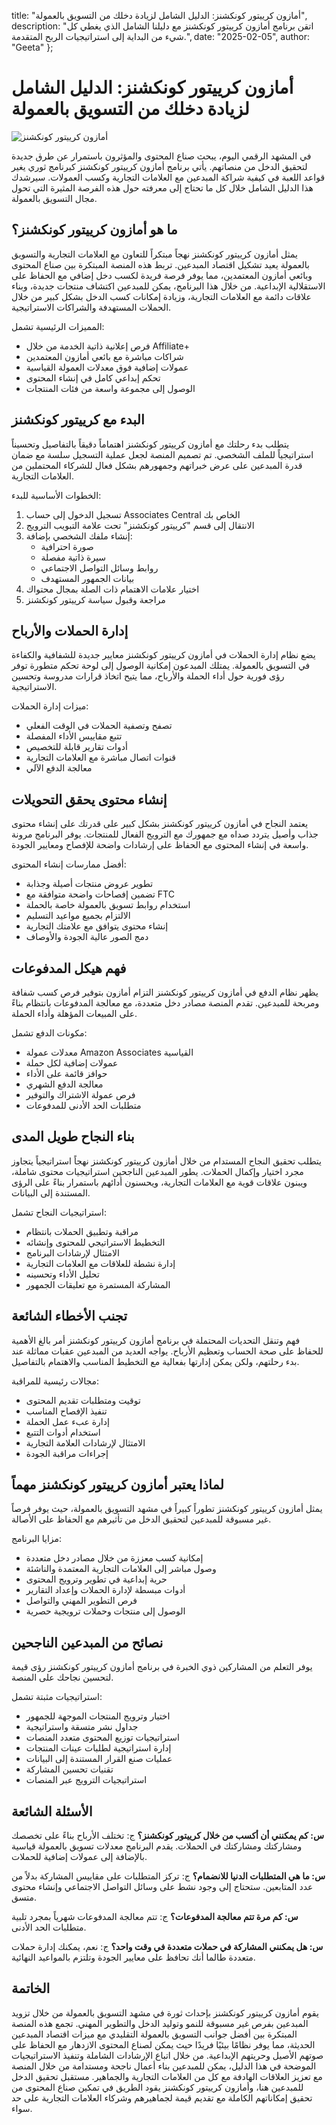   title: "أمازون كرييتور كونكشنز: الدليل الشامل لزيادة دخلك من التسويق بالعمولة",
  description: "اتقن برنامج أمازون كرييتور كونكشنز مع دليلنا الشامل الذي يغطي كل شيء من البداية إلى استراتيجيات الربح المتقدمة.",
  date: "2025-02-05",
  author: "Geeta"
};

# أمازون كرييتور كونكشنز: الدليل الشامل لزيادة دخلك من التسويق بالعمولة

![أمازون كرييتور كونكشنز](/images/blog/amazon-creator-connection.jpeg)

في المشهد الرقمي اليوم، يبحث صناع المحتوى والمؤثرون باستمرار عن طرق جديدة لتحقيق الدخل من منصاتهم. يأتي برنامج أمازون كرييتور كونكشنز كبرنامج ثوري يغير قواعد اللعبة في كيفية شراكة المبدعين مع العلامات التجارية وكسب العمولات. سيرشدك هذا الدليل الشامل خلال كل ما تحتاج إلى معرفته حول هذه الفرصة المثيرة التي تحول مجال التسويق بالعمولة.

## ما هو أمازون كرييتور كونكشنز؟

يمثل أمازون كرييتور كونكشنز نهجاً مبتكراً للتعاون مع العلامات التجارية والتسويق بالعمولة يعيد تشكيل اقتصاد المبدعين. تربط هذه المنصة المبتكرة بين صناع المحتوى وبائعي أمازون المعتمدين، مما يوفر فرصة فريدة لكسب دخل إضافي مع الحفاظ على الاستقلالية الإبداعية. من خلال هذا البرنامج، يمكن للمبدعين اكتشاف منتجات جديدة، وبناء علاقات دائمة مع العلامات التجارية، وزيادة إمكانات كسب الدخل بشكل كبير من خلال الحملات المستهدفة والشراكات الاستراتيجية.

المميزات الرئيسية تشمل:
- فرص إعلانية ذاتية الخدمة من خلال Affiliate+
- شراكات مباشرة مع بائعي أمازون المعتمدين
- عمولات إضافية فوق معدلات العمولة القياسية
- تحكم إبداعي كامل في إنشاء المحتوى
- الوصول إلى مجموعة واسعة من فئات المنتجات

## البدء مع كرييتور كونكشنز

يتطلب بدء رحلتك مع أمازون كرييتور كونكشنز اهتماماً دقيقاً بالتفاصيل وتحسيناً استراتيجياً للملف الشخصي. تم تصميم المنصة لجعل عملية التسجيل سلسة مع ضمان قدرة المبدعين على عرض خبراتهم وجمهورهم بشكل فعال للشركاء المحتملين من العلامات التجارية.

الخطوات الأساسية للبدء:
1. تسجيل الدخول إلى حساب Associates Central الخاص بك
2. الانتقال إلى قسم "كرييتور كونكشنز" تحت علامة التبويب الترويج
3. إنشاء ملفك الشخصي بإضافة:
   - صورة احترافية
   - سيرة ذاتية مفصلة
   - روابط وسائل التواصل الاجتماعي
   - بيانات الجمهور المستهدف
4. اختيار علامات الاهتمام ذات الصلة بمجال محتواك
5. مراجعة وقبول سياسة كرييتور كونكشنز

## إدارة الحملات والأرباح

يضع نظام إدارة الحملات في أمازون كرييتور كونكشنز معايير جديدة للشفافية والكفاءة في التسويق بالعمولة. يمتلك المبدعون إمكانية الوصول إلى لوحة تحكم متطورة توفر رؤى فورية حول أداء الحملة والأرباح، مما يتيح اتخاذ قرارات مدروسة وتحسين الاستراتيجية.

ميزات إدارة الحملات:
- تصفح وتصفية الحملات في الوقت الفعلي
- تتبع مقاييس الأداء المفصلة
- أدوات تقارير قابلة للتخصيص
- قنوات اتصال مباشرة مع العلامات التجارية
- معالجة الدفع الآلي

## إنشاء محتوى يحقق التحويلات

يعتمد النجاح في أمازون كرييتور كونكشنز بشكل كبير على قدرتك على إنشاء محتوى جذاب وأصيل يتردد صداه مع جمهورك مع الترويج الفعال للمنتجات. يوفر البرنامج مرونة واسعة في إنشاء المحتوى مع الحفاظ على إرشادات واضحة للإفصاح ومعايير الجودة.

أفضل ممارسات إنشاء المحتوى:
- تطوير عروض منتجات أصيلة وجذابة
- تضمين إفصاحات واضحة متوافقة مع FTC
- استخدام روابط تسويق بالعمولة خاصة بالحملة
- الالتزام بجميع مواعيد التسليم
- إنشاء محتوى يتوافق مع علامتك التجارية
- دمج الصور عالية الجودة والأوصاف

## فهم هيكل المدفوعات

يظهر نظام الدفع في أمازون كرييتور كونكشنز التزام أمازون بتوفير فرص كسب شفافة ومربحة للمبدعين. تقدم المنصة مصادر دخل متعددة، مع معالجة المدفوعات بانتظام بناءً على المبيعات المؤهلة وأداء الحملة.

مكونات الدفع تشمل:
- معدلات عمولة Amazon Associates القياسية
- عمولات إضافية لكل حملة
- حوافز قائمة على الأداء
- معالجة الدفع الشهري
- فرص عمولة الاشتراك والتوفير
- متطلبات الحد الأدنى للمدفوعات

## بناء النجاح طويل المدى

يتطلب تحقيق النجاح المستدام من خلال أمازون كرييتور كونكشنز نهجاً استراتيجياً يتجاوز مجرد اختيار وإكمال الحملات. يطور المبدعين الناجحين استراتيجيات محتوى شاملة، ويبنون علاقات قوية مع العلامات التجارية، ويحسنون أدائهم باستمرار بناءً على الرؤى المستندة إلى البيانات.

استراتيجيات النجاح تشمل:
- مراقبة وتطبيق الحملات بانتظام
- التخطيط الاستراتيجي للمحتوى وإنشائه
- الامتثال لإرشادات البرنامج
- إدارة نشطة للعلاقات مع العلامات التجارية
- تحليل الأداء وتحسينه
- المشاركة المستمرة مع تعليقات الجمهور

## تجنب الأخطاء الشائعة

فهم وتنقل التحديات المحتملة في برنامج أمازون كرييتور كونكشنز أمر بالغ الأهمية للحفاظ على صحة الحساب وتعظيم الأرباح. يواجه العديد من المبدعين عقبات مماثلة عند بدء رحلتهم، ولكن يمكن إدارتها بفعالية مع التخطيط المناسب والاهتمام بالتفاصيل.

مجالات رئيسية للمراقبة:
- توقيت ومتطلبات تقديم المحتوى
- تنفيذ الإفصاح المناسب
- إدارة عبء عمل الحملة
- استخدام أدوات التتبع
- الامتثال لإرشادات العلامة التجارية
- إجراءات مراقبة الجودة

## لماذا يعتبر أمازون كرييتور كونكشنز مهماً

يمثل أمازون كرييتور كونكشنز تطوراً كبيراً في مشهد التسويق بالعمولة، حيث يوفر فرصاً غير مسبوقة للمبدعين لتحقيق الدخل من تأثيرهم مع الحفاظ على الأصالة.

مزايا البرنامج:
- إمكانية كسب معززة من خلال مصادر دخل متعددة
- وصول مباشر إلى العلامات التجارية المعتمدة والناشئة
- حرية إبداعية في تطوير وترويج المحتوى
- أدوات مبسطة لإدارة الحملات وإعداد التقارير
- فرص التطوير المهني والتواصل
- الوصول إلى منتجات وحملات ترويجية حصرية

## نصائح من المبدعين الناجحين

يوفر التعلم من المشاركين ذوي الخبرة في برنامج أمازون كرييتور كونكشنز رؤى قيمة لتحسين نجاحك على المنصة.

استراتيجيات مثبتة تشمل:
- اختيار وترويج المنتجات الموجهة للجمهور
- جداول نشر متسقة واستراتيجية
- استراتيجيات توزيع المحتوى متعدد المنصات
- إدارة استراتيجية لطلبات عينات المنتجات
- عمليات صنع القرار المستندة إلى البيانات
- تقنيات تحسين المشاركة
- استراتيجيات الترويج عبر المنصات

## الأسئلة الشائعة

**س: كم يمكنني أن أكسب من خلال كرييتور كونكشنز؟**
ج: تختلف الأرباح بناءً على تخصصك ومشاركتك ومشاركتك في الحملات. يقدم البرنامج معدلات تسويق بالعمولة قياسية بالإضافة إلى عمولات إضافية للحملات.

**س: ما هي المتطلبات الدنيا للانضمام؟**
ج: تركز المتطلبات على مقاييس المشاركة بدلاً من عدد المتابعين. ستحتاج إلى وجود نشط على وسائل التواصل الاجتماعي وإنشاء محتوى متسق.

**س: كم مرة تتم معالجة المدفوعات؟**
ج: تتم معالجة المدفوعات شهرياً بمجرد تلبية متطلبات الحد الأدنى.

**س: هل يمكنني المشاركة في حملات متعددة في وقت واحد؟**
ج: نعم، يمكنك إدارة حملات متعددة طالما أنك تحافظ على معايير الجودة وتلتزم بالمواعيد النهائية.

## الخاتمة

يقوم أمازون كرييتور كونكشنز بإحداث ثورة في مشهد التسويق بالعمولة من خلال تزويد المبدعين بفرص غير مسبوقة للنمو وتوليد الدخل والتطوير المهني. تجمع هذه المنصة المبتكرة بين أفضل جوانب التسويق بالعمولة التقليدي مع ميزات اقتصاد المبدعين الحديثة، مما يوفر نظامًا بيئيًا فريدًا حيث يمكن لصناع المحتوى الازدهار مع الحفاظ على صوتهم الأصيل وحريتهم الإبداعية. من خلال اتباع الإرشادات الشاملة وتنفيذ الاستراتيجيات الموضحة في هذا الدليل، يمكن للمبدعين بناء أعمال ناجحة ومستدامة من خلال المنصة مع تعزيز العلاقات الهادفة مع كل من العلامات التجارية والجماهير. مستقبل تحقيق الدخل للمبدعين هنا، وأمازون كرييتور كونكشنز يقود الطريق في تمكين صناع المحتوى من تحقيق إمكاناتهم الكاملة مع تقديم قيمة لجماهيرهم وشركاء العلامات التجارية على حد سواء.